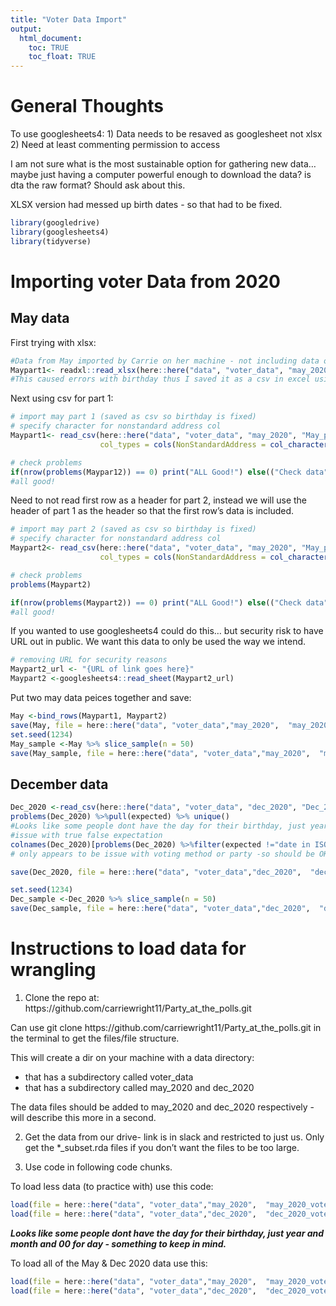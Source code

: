 ```yaml
---
title: "Voter Data Import"
output: 
  html_document:
    toc: TRUE
    toc_float: TRUE
---
```


<style>
#TOC {
  background: url("https://images.squarespace-cdn.com/content/v1/5a397a42b1ffb615a2f64268/1580157288562-QZVW5Z3CYNZY4E1460JU/Hi+Res.png");
  background-size: contain;
  padding-top: 240px !important;
  background-repeat: no-repeat;
}
</style>

# General Thoughts

To use googlesheets4:
1) Data needs to be resaved as googlesheet not xlsx 
2) Need at least commenting permission to access

I am not sure what is the most sustainable option for gathering new data... maybe just having a computer powerful enough to download the data? is dta the raw format? Should ask about this.

XLSX version had messed up birth dates - so that had to be fixed.


```r
library(googledrive)
library(googlesheets4)
library(tidyverse)
```

# Importing voter Data from 2020 

## May data

First trying with xlsx:

```r
#Data from May imported by Carrie on her machine - not including data on GitHub for security reasons
Maypart1<- readxl::read_xlsx(here::here("data", "voter_data", "may_2020", "May_part1.xlsx"))
#This caused errors with birthday thus I saved it as a csv in excel using the xlsx file which is used in the next chunk
```

Next using csv for part 1:

```r
# import may part 1 (saved as csv so birthday is fixed) 
# specify character for nonstandard address col
Maypart1<- read_csv(here::here("data", "voter_data", "may_2020", "May_part1.csv"), 
                    col_types = cols(NonStandardAddress = col_character()))

# check problems
if(nrow(problems(Maypar12)) == 0) print("ALL Good!") else(("Check data"))
#all good!
```

Need to not read first row as a header for part 2, instead we will use the header of part 1 as the header so that the first row's data is included.

```r
# import may part 2 (saved as csv so birthday is fixed) 
# specify character for nonstandard address col
Maypart2<- read_csv(here::here("data", "voter_data", "may_2020", "May_part2.csv"), col_names = colnames(Maypart1),
                    col_types = cols(NonStandardAddress = col_character()))

# check problems
problems(Maypart2)

if(nrow(problems(Maypart2)) == 0) print("ALL Good!") else(("Check data"))
#all good!
```



If you wanted to use googlesheets4 could do this... but security risk to have URL out in public. We want this data to only be used the way we intend.

```r
# removing URL for security reasons
Maypart2_url <- "{URL of link goes here}"
Maypart2 <-googlesheets4::read_sheet(Maypart2_url)
```

Put two may data peices together and save:

```r
May <-bind_rows(Maypart1, Maypart2)
save(May, file = here::here("data", "voter_data","may_2020",  "may_2020_voter_data.rda"))
set.seed(1234)
May_sample <-May %>% slice_sample(n = 50)
save(May_sample, file = here::here("data", "voter_data","may_2020",  "may_2020_voter_data_random_subset.rda"))
```



## December data

```r
Dec_2020 <-read_csv(here::here("data", "voter_data", "dec_2020", "Dec_2020.csv"))
problems(Dec_2020) %>%pull(expected) %>% unique()
#Looks like some people dont have the day for their birthday, just year and month and 00 for day.
#issue with true false expectation
colnames(Dec_2020)[problems(Dec_2020) %>%filter(expected !="date in ISO8601" ) %>% pull(col) %>% unique()]
# only appears to be issue with voting method or party -so should be OK

save(Dec_2020, file = here::here("data", "voter_data","dec_2020",  "dec_2020_voter_data.rda"))

set.seed(1234)
Dec_sample <-Dec_2020 %>% slice_sample(n = 50)
save(Dec_sample, file = here::here("data", "voter_data","dec_2020",  "dec_2020_voter_data_random_subset.rda"))
```

# Instructions to load data for wrangling

1) Clone the repo at: https://github.com/carriewright11/Party_at_the_polls.git

Can use git clone https://github.com/carriewright11/Party_at_the_polls.git in the terminal to get the files/file structure.

This will create a dir on your machine with a data directory:

- that has a subdirectory called voter_data
- that has a subdirectory called may_2020 and dec_2020

The data files should be added to may_2020 and dec_2020 respectively - will describe this more in a second.

2) Get the data from our drive- link is in slack and restricted to just us. Only get the *_subset.rda files if you don't want the files to be too large.

3) Use code in following code chunks.

To load less data (to practice with) use this code:

```r
load(file = here::here("data", "voter_data","may_2020",  "may_2020_voter_data_random_subset.rda"))
load(file = here::here("data", "voter_data","dec_2020",  "dec_2020_voter_data_random_subset.rda"))

```


***Looks like some people dont have the day for their birthday, just year and month and 00 for day - something to keep in mind.***


To load all of the May & Dec 2020 data use this:

```r
load(file = here::here("data", "voter_data","may_2020",  "may_2020_voter_data.rda"))
load(file = here::here("data", "voter_data","dec_2020",  "dec_2020_voter_data.rda"))
```




